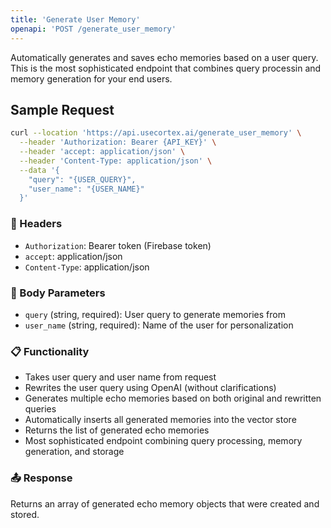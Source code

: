 ```yaml
---
title: 'Generate User Memory'
openapi: 'POST /generate_user_memory'
---
```


Automatically generates and saves echo memories based on a user query. This is the most sophisticated endpoint that combines query processin and memory generation for your end users.

## Sample Request

```bash
curl --location 'https://api.usecortex.ai/generate_user_memory' \
  --header 'Authorization: Bearer {API_KEY}' \
  --header 'accept: application/json' \
  --header 'Content-Type: application/json' \
  --data '{
    "query": "{USER_QUERY}",
    "user_name": "{USER_NAME}"
  }'
```

### 🔐 Headers
- `Authorization`: Bearer token (Firebase token)
- `accept`: application/json
- `Content-Type`: application/json

### 🧾 Body Parameters
- `query` (string, required): User query to generate memories from
- `user_name` (string, required): Name of the user for personalization

### 📋 Functionality
- Takes user query and user name from request
- Rewrites the user query using OpenAI (without clarifications)
- Generates multiple echo memories based on both original and rewritten queries
- Automatically inserts all generated memories into the vector store
- Returns the list of generated echo memories
- Most sophisticated endpoint combining query processing, memory generation, and storage

### 📤 Response
Returns an array of generated echo memory objects that were created and stored. 